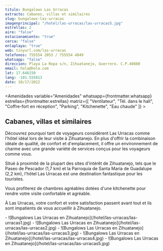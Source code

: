 ```yaml
---
titulo: Bungalows Las Urracas
extracto: Cabanes, villas et similaires
slug: bungalows-las-urracas
imagenprincipal: "/hotel/las-urracas/las-urracas5.jpg"
estrellas: 2
aire: "false"
estacionamiento: "true"
cerca: "false"
enlaplaya: "true"
web: tinyurl.com/las-urracas
telefonos: 755554 2053 / 755554 4849
whatsapp: "false"
direccion: Playa La Ropa s/n, Zihuatanejo, Guerrero. C.P.40880
email: hola@hola.com
lat: 17.646150
lang: -101.555813
date: 10/17/2022
---
```


<Amenidades variable="Amenidades" whatsapp={frontmatter.whatsapp} estrellas={frontmatter.estrellas} matriz={[ "Ventilateur", "Tél. dans le hall", "Coffre-fort en réception", "Parking", "Kitchenette", "Eau chaude" ]} > 


## Cabanes, villas et similaires

Découvrez pourquoi tant de voyageurs considèrent Las Urracas comme l'hôtel idéal lors de leur visite à Zihuatanejo. En plus d'offrir la combinaison idéale de qualité, de confort et d'emplacement, il offre un environnement de charme avec une grande variété de services conçus pour les voyageurs comme vous.

Situé à proximité de la plupart des sites d'intérêt de Zihuatanejo, tels que le Paseo de Pescador (1,7 km) et la Parroquia de Santa Maria de Guadalupe (2,2 km), l'hôtel Las Urracas est une destination fantastique pour les touristes.

Vous profiterez de chambres agréables dotées d'une kitchenette pour rendre votre visite confortable et agréable.

À Las Urracas, votre confort et votre satisfaction passent avant tout et ils sont impatients de vous accueillir à Zihuatanejo.

</Amenidades>

<Galeria>
- ![Bungalows Las Urracas en Zihuatanejo](/hotel/las-urracas/las-urracas1.jpg)
- ![Bungalows Las Urracas en Zihuatanejo](/hotel/las-urracas/las-urracas2.jpg)
- ![Bungalows Las Urracas en Zihuatanejo](/hotel/las-urracas/las-urracas3.jpg)
- ![Bungalows Las Urracas en Zihuatanejo](/hotel/las-urracas/las-urracas4.jpg)
- ![Bungalows Las Urracas en Zihuatanejo](/hotel/las-urracas/las-urracas5.jpg)


</Galeria>